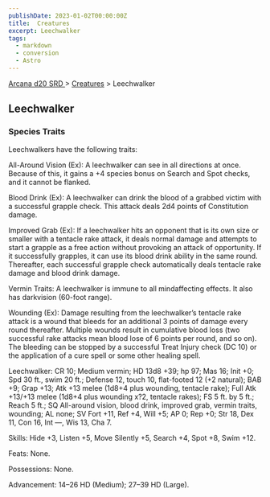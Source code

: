 ```yaml
---
publishDate: 2023-01-02T00:00:00Z
title:  Creatures
excerpt: Leechwalker
tags:
  - markdown
  - conversion
  - Astro
---
```


[ Arcana d20 SRD ](/#arcanaD20) > [ Creatures](arcana-d20-srd-creatures-index) > Leechwalker

##  Leechwalker

###  Species Traits

Leechwalkers have the following traits:

All-Around Vision (Ex): A leechwalker can see in all directions at once.
Because of this, it gains a +4 species bonus on Search and Spot checks, and it
cannot be flanked.

Blood Drink (Ex): A leechwalker can drink the blood of a grabbed victim with a
successful grapple check. This attack deals 2d4 points of Constitution damage.

Improved Grab (Ex): If a leechwalker hits an opponent that is its own size or
smaller with a tentacle rake attack, it deals normal damage and attempts to
start a grapple as a free action without provoking an attack of opportunity.
If it successfully grapples, it can use its blood drink ability in the same
round. Thereafter, each successful grapple check automatically deals tentacle
rake damage and blood drink damage.

Vermin Traits: A leechwalker is immune to all mindaffecting effects. It also
has darkvision (60-foot range).

Wounding (Ex): Damage resulting from the leechwalker’s tentacle rake attack is
a wound that bleeds for an additional 3 points of damage every round
thereafter. Multiple wounds result in cumulative blood loss (two successful
rake attacks mean blood lose of 6 points per round, and so on). The bleeding
can be stopped by a successful Treat Injury check (DC 10) or the application
of a cure spell or some other healing spell.

Leechwalker: CR 10; Medium vermin; HD 13d8 +39; hp 97; Mas 16; Init +0; Spd 30
ft., swim 20 ft.; Defense 12, touch 10, flat-footed 12 (+2 natural); BAB +9;
Grap +13; Atk +13 melee (1d8+4 plus wounding, tentacle rake); Full Atk +13/+13
melee (1d8+4 plus wounding x?2, tentacle rakes); FS 5 ft. by 5 ft.; Reach 5
ft.; SQ All-around vision, blood drink, improved grab, vermin traits,
wounding; AL none; SV Fort +11, Ref +4, Will +5; AP 0; Rep +0; Str 18, Dex 11,
Con 16, Int —, Wis 13, Cha 7.

Skills: Hide +3, Listen +5, Move Silently +5, Search +4, Spot +8, Swim +12.

Feats: None.

Possessions: None.

Advancement: 14–26 HD (Medium); 27–39 HD (Large).

